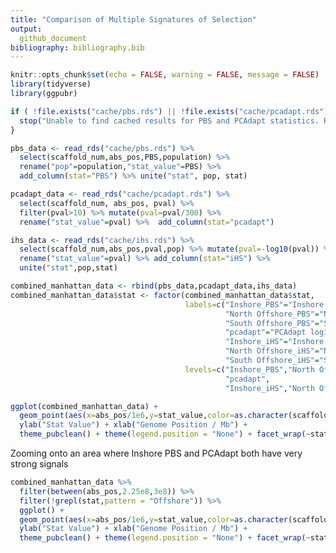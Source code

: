```yaml
---
title: "Comparison of Multiple Signatures of Selection"
output: 
  github_document
bibliography: bibliography.bib
---
```


```r
knitr::opts_chunk$set(echo = FALSE, warning = FALSE, message = FALSE)
library(tidyverse)
library(ggpubr)
```


```r
if ( !file.exists("cache/pbs.rds") || !file.exists("cache/pcadapt.rds") || !file.exists("cache/ihs.rds")) {
  stop("Unable to find cached results for PBS and PCAdapt statistics. Run 06.haplotype_selection_analysis 12.pcangsd_selection and 13.popgen_stats_angsd first")
}

pbs_data <- read_rds("cache/pbs.rds") %>% 
  select(scaffold_num,abs_pos,PBS,population) %>% 
  rename("pop"=population,"stat_value"=PBS) %>%
  add_column(stat="PBS") %>% unite("stat", pop, stat)

pcadapt_data <- read_rds("cache/pcadapt.rds") %>% 
  select(scaffold_num, abs_pos, pval) %>% 
  filter(pval>10) %>% mutate(pval=pval/300) %>% 
  rename("stat_value"=pval) %>%  add_column(stat="pcadapt")

ihs_data <- read_rds("cache/ihs.rds") %>% 
  select(scaffold_num,abs_pos,pval,pop) %>% mutate(pval=-log10(pval)) %>% 
  rename("stat_value"=pval) %>% add_column(stat="iHS") %>% 
  unite("stat",pop,stat)
```

```r
combined_manhattan_data <- rbind(pbs_data,pcadapt_data,ihs_data)
combined_manhattan_data$stat <- factor(combined_manhattan_data$stat,
                                       labels=c("Inshore_PBS"="Inshore (PBS)",
                                                "North Offshore_PBS"="North Offshore (PBS)",
                                                "South Offshore_PBS"="South Offshore (PBS)",
                                                "pcadapt"="PCAdapt log10(pval)",
                                                "Inshore_iHS"="Inshore (iHS)",
                                                "North Offshore_iHS"="North Offshore (iHS)",
                                                "South Offshore_iHS"="South Offshore (iHS)"),
                                       levels=c("Inshore_PBS","North Offshore_PBS","South Offshore_PBS",
                                                "pcadapt",
                                                "Inshore_iHS","North Offshore_iHS","South Offshore_iHS"))
```


```r
ggplot(combined_manhattan_data) + 
  geom_point(aes(x=abs_pos/1e6,y=stat_value,color=as.character(scaffold_num %% 2)),size=0.1) + 
  ylab("Stat Value") + xlab("Genome Position / Mb") + 
  theme_pubclean() + theme(legend.position = "None") + facet_wrap(~stat,ncol = 1,scales = "free_y")
```

Zooming onto an area where Inshore PBS and PCAdapt both have very strong signals

```r
combined_manhattan_data %>% 
  filter(between(abs_pos,2.25e8,3e8)) %>% 
  filter(!grepl(stat,pattern = "Offshore")) %>% 
  ggplot() + 
  geom_point(aes(x=abs_pos/1e6,y=stat_value,color=as.character(scaffold_num %% 2)),size=0.1) + 
  ylab("Stat Value") + xlab("Genome Position / Mb") + 
  theme_pubclean() + theme(legend.position = "None") + facet_wrap(~stat,ncol = 1,scales = "free_y")
```




